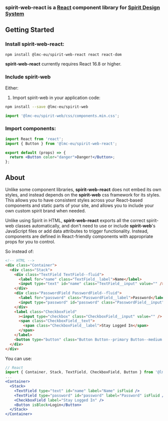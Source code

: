 
<Meta title="Introduction/Installation" />

### spirit-web-react is a [React](https://reactjs.org) component library for [Spirit Design System](https://github.com/lmc-eu/spirit-design-system)

## Getting Started

### Install spirit-web-react:

```sh
npm install @lmc-eu/spirit-web-react react react-dom
```

**spirit-web-react** currently requires React 16.8 or higher.

### Include spirit-web

Either:

1. Import spirit-web in your application code:

```sh
npm install --save @lmc-eu/spirit-web
```

```javascript
import '@lmc-eu/spirit-web/css/components.min.css';
```

### Import components:

```jsx
import React from 'react';
import { Button } from '@lmc-eu/spirit-web-react';

export default (props) => {
  return <Button color="danger">Danger!</Button>;
};
```

## About

Unlike some component libraries, **spirit-web-react** does not embed its own styles, and instead depends on the **spirit-web**
css framework for its styles.
This allows you to have consistent styles across your React-based components and static parts of your site, and allows
you to include your own custom spirit brand when needed.

Unlike using Spirit in HTML, **spirit-web-react** exports all the correct spirit-web classes automatically, and don't need
to use or include **spirit-web**'s JavaScript files or add data attributes to trigger functionality. Instead, components
are defined in React-friendly components with appropriate props for you to control.

So instead of:

```html
<!-- HTML -->
<div class="Container">
  <div class="Stack">
    <div class="TextField TextField--fluid">
      <label for="name" class="TextField__label">Name</label>
      <input type="text" id="name" class="TextField__input" value="" />
    </div>
    <div class="PasswordField PasswordField--fluid">
      <label for="password" class="PasswordField__label">Password</label>
      <input type="password" id="password" class="PasswordField__input" value="" />
    </div>
    <label class="CheckboxField"
      ><input type="checkbox" class="CheckboxField__input" value="" />
      <span class="CheckboxField__text">
        <span class="CheckboxField__label">Stay Logged In</span>
      </span>
    </label>
    <button type="button" class="Button Button--primary Button--medium Button--block">Login</button>
  </div>
</div>
```

You can use:

```jsx
// React
import { Container, Stack, TextField, CheckboxField, Button } from '@lmc-eu/spirit-web-react';
...
<Container>
  <Stack>
    <TextField type="text" id="name" label="Name" isFluid />
    <TextField type="password" id="password" label="Password" isFluid />
    <CheckboxField label="Stay Logged In" />
    <Button isBlock>Login</Button>
  </Stack>
</Container>
```
